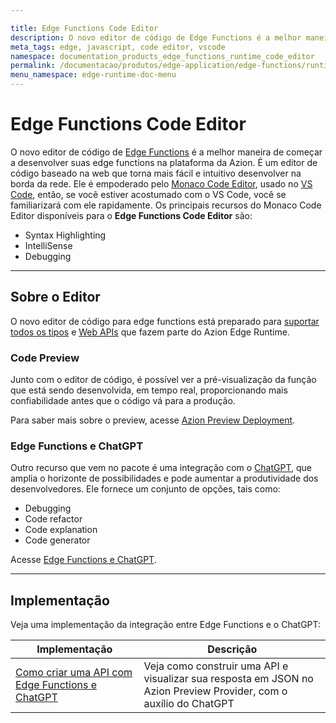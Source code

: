 ```yaml
---

title: Edge Functions Code Editor
description: O novo editor de código de Edge Functions é a melhor maneira de começar a desenvolver suas edge functions na plataforma da Azion.
meta_tags: edge, javascript, code editor, vscode
namespace: documentation_products_edge_functions_runtime_code_editor
permalink: /documentacao/produtos/edge-application/edge-functions/runtime-api/code-editor/
menu_namespace: edge-runtime-doc-menu
---
```

# Edge Functions Code Editor

O novo editor de código de [Edge Functions](/pt-br/documentacao/produtos/edge-application/edge-functions/) é a melhor maneira de começar a desenvolver suas edge functions na plataforma da Azion. É um editor de código baseado na web que torna mais fácil e intuitivo desenvolver na borda da rede. Ele é empoderado pelo [Monaco Code Editor](https://microsoft.github.io/monaco-editor/docs.html), usado no [VS Code](https://code.visualstudio.com/), então, se você estiver acostumado com o VS Code, você se familiarizará com ele rapidamente. Os principais recursos do Monaco Code Editor disponíveis para o **Edge Functions Code Editor** são:

- Syntax Highlighting
- IntelliSense
- Debugging

---

## Sobre o Editor

O novo editor de código para edge functions está preparado para [suportar todos os tipos](/pt-br/documentacao/produtos/edge-application/edge-functions/runtime-apis/javascript/tipos-suportados/) e [Web APIs](/pt-br/documentacao/produtos/edge-application/edge-functions/runtime-apis/javascript/) que fazem parte do Azion Edge Runtime.

### Code Preview

Junto com o editor de código, é possível ver a pré-visualização da função que está sendo desenvolvida, em tempo real, proporcionando mais confiabilidade antes que o código vá para a produção.

Para saber mais sobre o preview, acesse [Azion Preview Deployment](/pt-br/documentacao/produtos/edge-application/edge-functions/runtime-api/preview-deployment/).

### Edge Functions e ChatGPT

Outro recurso que vem no pacote é uma integração com o [ChatGPT](https://openai.com/blog/chatgpt), que amplia o horizonte de possibilidades e pode aumentar a produtividade dos desenvolvedores. Ele fornece um conjunto de opções, tais como:

- Debugging
- Code refactor
- Code explanation
- Code generator

Acesse [Edge Functions e ChatGPT](/pt-br/documentacao/produtos/edge-application/edge-functions/runtime-api/ai-integration/).

---

## Implementação

Veja uma implementação da integração entre Edge Functions e o ChatGPT:

| Implementação | Descrição |
| --- | --- |
| [Como criar uma API com Edge Functions e ChatGPT](/pt-br/documentacao/produtos/guias/edge-functions/api-builder/) | Veja como construir uma API e visualizar sua resposta em JSON no Azion Preview Provider, com o auxílio do ChatGPT |
